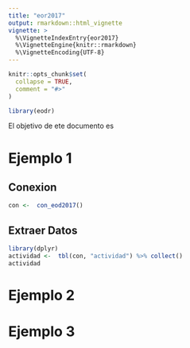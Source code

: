 ```yaml
---
title: "eor2017"
output: rmarkdown::html_vignette
vignette: >
  %\VignetteIndexEntry{eor2017}
  %\VignetteEngine{knitr::rmarkdown}
  %\VignetteEncoding{UTF-8}
---
```


```r
knitr::opts_chunk$set(
  collapse = TRUE,
  comment = "#>"
)
```

```r
library(eodr)
```


El objetivo de ete documento es 

# Ejemplo 1

## Conexion

```r
con <-  con_eod2017()
```

## Extraer Datos
```r
library(dplyr)
actividad <-  tbl(con, "actividad") %>% collect()
actividad
```


# Ejemplo 2
# Ejemplo 3
